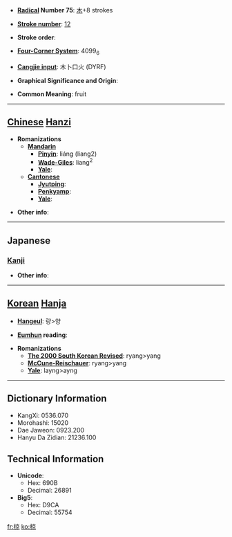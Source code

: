 * '''[[Wiktionary:Chinese radical index| Radical]] Number 75''': [[Wiktionary:Chinese radical index 木|木]]+8 strokes

* '''[[Wiktionary:Chinese total strokes index|Stroke number]]''': [[Wiktionary:Chinese total strokes index 12|12]]

* '''Stroke order''': 

* '''[[Wiktionary:Chinese four corner index|Four-Corner System]]''': 4099<sub>6</sub>

* '''[[Wiktionary:Chinese Cangjie index|Cangjie input]]''': 木卜口火 (DYRF)

* '''Graphical Significance and Origin''': 

* '''Common Meaning''': fruit

----

== [[Chinese]] [[Hanzi]] ==

* '''Romanizations'''
** '''[[Mandarin]]'''
*** '''[[Pinyin]]''': liáng (liang2)
*** '''[[Wade-Giles]]''': liang<sup>2</sup>
*** '''[[Yale]]''': 
** '''[[Cantonese]]'''
*** '''[[Jyutping]]''':
*** '''[[Penkyamp]]''': 
*** '''[[Yale]]''': 

* '''Other info''': 

----

==Japanese==
===[[Kanji]]===
{{kanji|on readings=[[りょう]] (ryō)
|kun readings=[[むく]] (muku), [[くら]] (kura)
}}

* '''Other info''':  

----

== [[Korean]] [[Hanja]] ==

* '''[[Hangeul]]''': 량>양

* '''[[Eumhun]] reading''': 

* '''Romanizations'''
** '''[[The 2000 South Korean Revised Romanization|The 2000 South Korean Revised]]''': ryang>yang
** '''[[McCune-Reischauer]]''': ryang>yang
** '''[[Yale]]''': layng>ayng

----

== Dictionary Information ==

* KangXi: 0536.070
* Morohashi: 15020
* Dae Jaweon: 0923.200
* Hanyu Da Zidian: 21236.100

== Technical Information ==

* '''Unicode''':
** Hex: 690B
** Decimal: 26891
* '''Big5''':
** Hex: D9CA
** Decimal: 55754

[[fr:椋]]
[[ko:椋]]